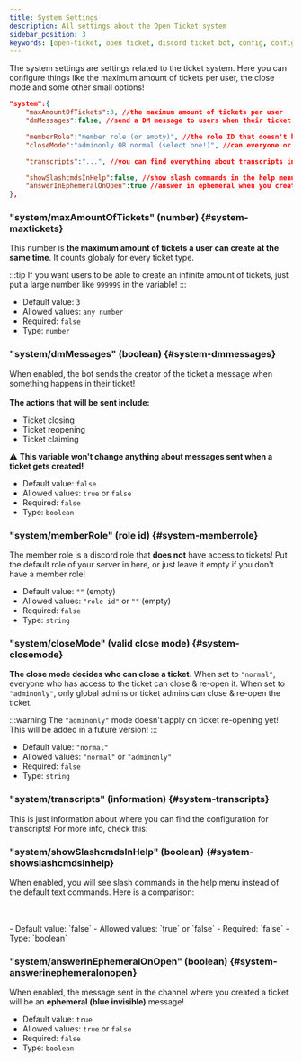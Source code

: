 ```yaml
---
title: System Settings
description: All settings about the Open Ticket system
sidebar_position: 3
keywords: [open-ticket, open ticket, discord ticket bot, config, config.json, settings, system, help]
---
```


The system settings are settings related to the ticket system.
Here you can configure things like the maximum amount of tickets per user, the close mode and some other small options!

```json title="config.json"
"system":{
    "maxAmountOfTickets":3, //the maximum amount of tickets per user
    "dmMessages":false, //send a DM message to users when their ticket changes

    "memberRole":"member role (or empty)", //the role ID that doesn't have access to tickets!
    "closeMode":"adminonly OR normal (select one!)", //can everyone or admins close tickets?

    "transcripts":"...", //you can find everything about transcripts in transcriptconfig.json!

    "showSlashcmdsInHelp":false, //show slash commands in the help menu instead of the default prefix.
    "answerInEphemeralOnOpen":true //answer in ephemeral when you create a ticket (or it will be visible to everyone)
},
```

### "system/maxAmountOfTickets" (number) \{#system-maxtickets}
This number is **the maximum amount of tickets a user can create at the same time**. It counts globaly for every ticket type.

:::tip
If you want users to be able to create an infinite amount of tickets, just put a large number like `999999` in the variable!
:::

- Default value: `3`
- Allowed values: `any number`
- Required: `false`
- Type: `number`

### "system/dmMessages" (boolean) \{#system-dmmessages}
When enabled, the bot sends the creator of the ticket a message when something happens in their ticket!
<br></br>**The actions that will be sent include:**
- Ticket closing
- Ticket reopening
- Ticket claiming

⚠️ **This variable won't change anything about messages sent when a ticket gets created!**

- Default value: `false`
- Allowed values: `true` or `false`
- Required: `false`
- Type: `boolean`

### "system/memberRole" (role id) \{#system-memberrole}
The member role is a discord role that **does not** have access to tickets!
Put the default role of your server in here, or just leave it empty if you don't have a member role!

- Default value: `""` (empty)
- Allowed values: `"role id"` or `""` (empty)
- Required: `false`
- Type: `string`

### "system/closeMode" (valid close mode) \{#system-closemode}
**The close mode decides who can close a ticket.** When set to `"normal"`, everyone who has access to the ticket can close & re-open it.
When set to `"adminonly"`, only global admins or ticket admins can close & re-open the ticket.

:::warning
The `"adminonly"` mode doesn't apply on ticket re-opening yet! This will be added in a future version!
:::

- Default value: `"normal"`
- Allowed values: `"normal"` or `"adminonly"`
- Required: `false`
- Type: `string`

### "system/transcripts" (information) \{#system-transcripts}
This is just information about where you can find the configuration for transcripts!
For more info, check this:

<LinkBlock mode="emoji" emoji="⚙️" name="transcriptconfig.json" description="A detailed explaination of the transcript config!" isdoc="true" url="docs/config/transcripts"></LinkBlock>

### "system/showSlashcmdsInHelp" (boolean) \{#system-showslashcmdsinhelp}
When enabled, you will see slash commands in the help menu instead of the default text commands.
Here is a comparison:

<FlexHorizontal mode="center">
<GoodImage src="/img/docs-v3/commands/help_text.png" size="40%"></GoodImage>
<GoodImage src="/img/docs-v3/commands/help_slash.png" size="40%"></GoodImage>
</FlexHorizontal>
<br></br>
- Default value: `false`
- Allowed values: `true` or `false`
- Required: `false`
- Type: `boolean`

### "system/answerInEphemeralOnOpen" (boolean) \{#system-answerinephemeralonopen}
When enabled, the message sent in the channel where you created a ticket will be an <ColorText color="blue">**ephemeral (blue invisible)**</ColorText> message!

- Default value: `true`
- Allowed values: `true` or `false`
- Required: `false`
- Type: `boolean`